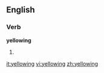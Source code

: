 ==English==

===Verb===
'''yellowing'''

# {{present participle of|[[yellow]]}}

[[it:yellowing]]
[[vi:yellowing]]
[[zh:yellowing]]